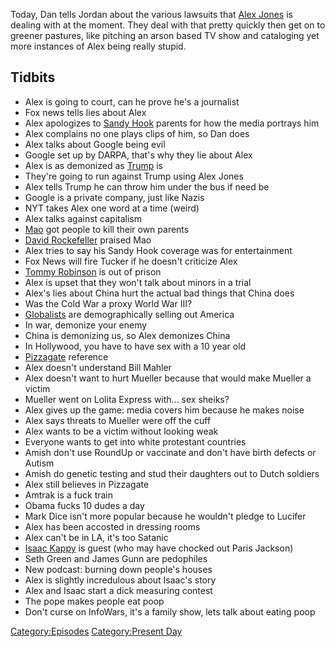 {{DEFAULTSORT:
    #_EPISODE_0188:August 1, 2018
}}{{Episode
    | title           = August 1, 2018
    | caption         = Listen to this episode on [https://knowledgefight.libsyn.com/knowledge-fight-august-1-2018 Libsyn] [https://open.spotify.com/episode/3zxM8RJsvbUvriCRqEhjT9 Spotify], Read the [[Transcript/188: August 1, 2018|Unofficial Transcript]]
    | episodeNumber   = 188
    | length          = 02:52:48
    | airDate         = August 3, 2018
    | coverageDate    = August 1, 2018
    | episodeType     = [[:Category:Present Day|Present Day]]
    | appearance      = [[Mao Zedong]], [[David Rockefeller]], [[Tucker Carlson]], [[Tommy Robinson]], [[Bill Maher]], [[Robert Mueller]], [[Mark Dice]], [[Isaac Kappy]], [[Seth Green]]
    | oocDrop         = Trump is Christlike
    | previousEpisode = [[187: Magic Cheesecloth and Secret Pleiadians]]
    | nextEpisode     = [[189: February 19-20, 2009]]
}}

{{Stub}}

Today, Dan tells Jordan about the various lawsuits that [[Alex Jones]] is dealing with at the moment. They deal with that pretty quickly then get on to greener pastures, like pitching an arson based TV show and cataloging yet more instances of Alex being really stupid.

==Tidbits==

*Alex is going to court, can he prove he's a journalist
*Fox news tells lies about Alex
*Alex apologizes to [[The Sandy Hook Elementary Massacre|Sandy Hook]] parents for how the media portrays him
*Alex complains no one plays clips of him, so Dan does
*Alex talks about Google being evil
*Google set up by DARPA, that's why they lie about Alex
*Alex is as demonized as [[Donald Trump|Trump]] is
*They're going to run against Trump using Alex Jones
*Alex tells Trump he can throw him under the bus if need be
*Google is a private company, just like Nazis
*NYT takes Alex one word at a time (weird)
*Alex talks against capitalism
*[[Mao Zedong|Mao]] got people to kill their own parents
*[[David Rockefeller]] praised Mao
*Alex tries to say his Sandy Hook coverage was for entertainment
*Fox News will fire Tucker if he doesn't criticize Alex
*[[Tommy Robinson]] is out of prison
*Alex is upset that they won't talk about minors in a trial
*Alex's lies about China hurt the actual bad things that China does
*Was the Cold War a proxy World War III?
*[[Globalists]] are demographically selling out America
*In war, demonize your enemy
*China is demonizing us, so Alex demonizes China
*In Hollywood, you have to have sex with a 10 year old
*[[Pizzagate]] reference
*Alex doesn't understand Bill Mahler
*Alex doesn't want to hurt Mueller because that would make Mueller a victim
*Mueller went on Lolita Express with... sex sheiks?
*Alex gives up the game: media covers him because he makes noise
*Alex says threats to Mueller were off the cuff
*Alex wants to be a victim without looking weak
*Everyone wants to get into white protestant countries
*Amish don't use RoundUp or vaccinate and don't have birth defects or Autism
*Amish do genetic testing and stud their daughters out to Dutch soldiers
*Alex still believes in Pizzagate
*Amtrak is a fuck train
*Obama fucks 10 dudes a day
*Mark Dice isn't more popular because he wouldn't pledge to Lucifer
*Alex has been accosted in dressing rooms
*Alex can't be in LA, it's too Satanic
*[[Isaac Kappy]] is guest (who may have chocked out Paris Jackson)
*Seth Green and James Gunn are pedophiles
*New podcast: burning down people's houses
*Alex is slightly incredulous about Isaac's story
*Alex and Isaac start a dick measuring contest
*The pope makes people eat poop
*Don't curse on InfoWars, it's a family show, lets talk about eating poop

[[Category:Episodes]]
[[Category:Present Day]]
